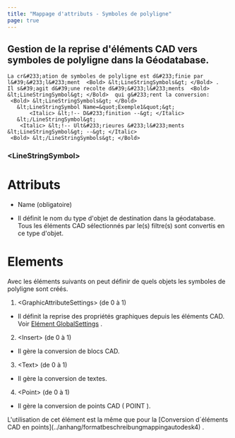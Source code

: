 ```yaml
---
title: "Mappage d'attributs - Symboles de polyligne"
page: true
---
```

## Gestion de la reprise d&#39;&#233;l&#233;ments CAD vers symboles de polyligne dans la G&#233;odatabase.

```
La cr&#233;ation de symboles de polyligne est d&#233;finie par l&#39;&#233;l&#233;ment  <Bold> &lt;LineStringSymbols&gt; </Bold> .
Il s&#39;agit d&#39;une recolte d&#39;&#233;l&#233;ments  <Bold> &lt;LineStringSymbol&gt; </Bold>  qui g&#233;rent la conversion:
 <Bold> &lt;LineStringSymbols&gt; </Bold> 
   &lt;LineStringSymbol Name=&quot;Exemple1&quot;&gt;
       <Italic> &lt;!-- D&#233;finition --&gt; </Italic> 
   &lt;/LineStringSymbol&gt;
    <Italic> &lt;!-- Ult&#233;rieures &#233;l&#233;ments &lt;LineStringSymbol&gt; --&gt; </Italic> 
 <Bold> &lt;/LineStringSymbols&gt; </Bold> 
```

### &lt;LineStringSymbol&gt;
### 
# Attributs


- <Bold> Name </Bold>  (obligatoire)

- Il d&#233;finit le nom du type d&#39;objet de destination dans la g&#233;odatabase. Tous les &#233;l&#233;ments CAD s&#233;lectionn&#233;s par le(s) filtre(s) sont convertis en ce type d&#39;objet.





### 
# Elements

Avec les &#233;l&#233;ments suivants on peut d&#233;finir de quels objets les symboles de polyligne sont cr&#233;&#233;s.

1. <Bold> &lt;GraphicAttributeSettings&gt; </Bold>  (de 0 &#224; 1)

- Il d&#233;finit la reprise des propri&#233;t&#233;s graphiques depuis les &#233;l&#233;ments CAD. Voir 
[El&#233;ment GlobalSettings](../anhang/formatbeschreibungmappingautodesk2)
.



2. <Bold> &lt;Insert&gt; </Bold>  (de 0 &#224; 1)

- Il g&#232;re la conversion de blocs CAD.



3. <Bold> &lt;Text&gt; </Bold>  (de 0 &#224; 1)

- Il g&#232;re la conversion de textes.



4. <Bold> &lt;Point&gt; </Bold>  (de 0 &#224; 1)

- Il g&#232;re la conversion de points CAD ( <Italic> POINT </Italic> ).






<Success>
L&#39;utilisation de cet &#233;l&#233;ment est la m&#234;me que pour la [Conversion d&#180;&#233;l&#233;ments CAD en points](../anhang/formatbeschreibungmappingautodesk4)
.
</Success>
